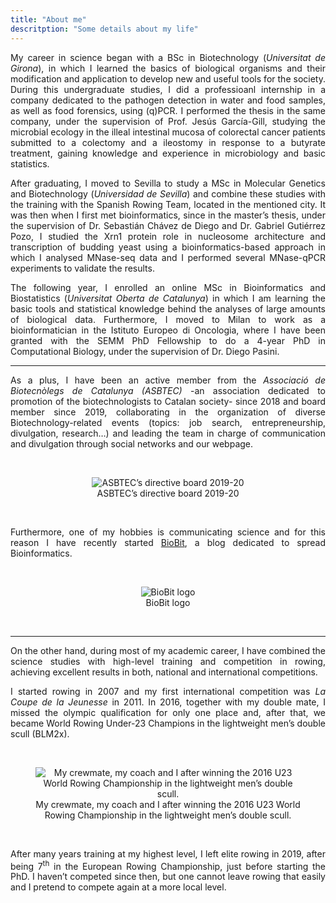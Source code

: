 ```yaml
---
title: "About me"
descritption: "Some details about my life"
---
```


<p align='justify'> My career in science began with a BSc in Biotechnology (*Universitat de Girona*), in which I learned the basics of biological organisms and their modification and application to develop new and useful tools for the society. During this undergraduate studies, I did a professioanl internship in a company dedicated to the pathogen detection in water and food samples, as well as food forensics, using (q)PCR. I performed the thesis in the same company, under the supervision of Prof. Jesús García-Gill, studying the microbial ecology in the illeal intestinal mucosa of colorectal cancer patients submitted to a colectomy and a ileostomy in response to a butyrate treatment, gaining knowledge and experience in microbiology and basic statistics. </p>

<p align='justify'>
After graduating, I moved to Sevilla to study a MSc in Molecular Genetics and Biotechnology (*Universidad de Sevilla*) and combine these studies with the training with the Spanish Rowing Team, located in the mentioned city. It was then when I first met bioinformatics, since in the master's thesis, under the supervision of Dr. Sebastián Chávez de Diego and Dr. Gabriel Gutiérrez Pozo, I studied the Xrn1 protein role in nucleosome architecture and transcription of budding yeast using a bioinformatics-based approach in which I analysed MNase-seq data and I performed several MNase-qPCR experiments to validate the results.
</p>

<p align='justify'>
The following year, I enrolled an online MSc in Bioinformatics and Biostatistics (*Universitat Oberta de Catalunya*) in which I am learning the basic tools and statistical knowledge behind the analyses of large amounts of biological data. Furthermore, I moved to Milan to work as a bioinformatician in the Istituto Europeo di Oncologia, where I have been granted with the SEMM PhD Fellowship to do a 4-year PhD in Computational Biology, under the supervision of Dr. Diego Pasini.
</p>

***

<p align='justify'>
As a plus, I have been an active member from the *Associació de Biotecnòlegs de Catalunya (ASBTEC)* -an association dedicated to promotion of the biotechnologists to Catalan society- since 2018 and board member since 2019, collaborating in the organization of diverse Biotechnology-related events (topics: job search, entrepreneurship, divulgation, research...) and leading the team in charge of communication and divulgation through social networks and our webpage.
</p>

<br>
<center>
![ASBTEC's directive board 2019-20](/images/jd_asbtec_19_20.png "ASBTEC's directive board 2019-20")
</center>
<br>

<p align='justify'>
Furthermore, one of my hobbies is communicating science and for this reason I have recently started [BioBit](https://biobit.netlify.app), a blog dedicated to spread Bioinformatics.
</p>

<br>
<center>
![BioBit logo](/images/logo_biobit.png "BioBit logo.")
</center>

<br>

***

<p align='justify'>
On the other hand, during most of my academic career, I have combined the science studies with high-level training and competition in rowing, achieving excellent results in both, national and international competitions.
</p>

<p align='justify'>
I started rowing in 2007 and my first international competition was *La Coupe de la Jeunesse* in 2011. In 2016, together with my double mate, I missed the olympic qualification for only one place and, after that, we became World Rowing Under-23 Champions in the lightweight men's double scull (BLM2x).
</p>

<br>
<center>
![My crewmate, my coach and I after winning the 2016 U23 World Rowing Championship in the lightweight men's double scull.](/images/after_wru23c2016.png "My crewmate, my coach and I after winning the 2016 U23 World Rowing Championship in the lightweight men's double scull.")
</center>
<br>

<p align='justify'> After many years training at my highest level, I left elite rowing in 2019, after being 7^th^ in the European Rowing Championship, just before starting the PhD. I haven't competed since then, but one cannot leave rowing that easily and I pretend to compete again at a more local level.
</p>